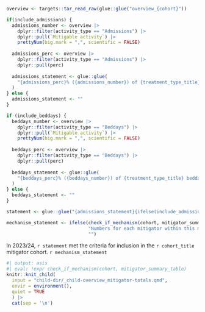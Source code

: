 ```r
overview <- targets::tar_read_raw(glue::glue("overview_{cohort}"))

if(include_admissions) {
  admissions_number <- overview |>
    dplyr::filter(activity_type == "Admissions") |>
    dplyr::pull(`Mitigable activity`) |>
    prettyNum(big.mark = ",", scientific = FALSE)
  
  admissions_perc <- overview |>
    dplyr::filter(activity_type == "Admissions") |>
    dplyr::pull(perc)
  
  admissions_statement <- glue::glue(
    "{admissions_perc}% ({admissions_number}) of {treatment_type_title} admissions"
  )
} else {
  admissions_statement <- ""
}

if (include_beddays) {
  beddays_number <- overview |>
    dplyr::filter(activity_type == "Beddays") |>
    dplyr::pull(`Mitigable activity`) |>
    prettyNum(big.mark = ",", scientific = FALSE)
  
  beddays_perc <- overview |>
    dplyr::filter(activity_type == "Beddays") |>
    dplyr::pull(perc)
  
  beddays_statement <- glue::glue(
    "{beddays_perc}% ({beddays_number}) of {treatment_type_title} beddays"
  )
} else {
  beddays_statement <- ""
}

statement <- glue::glue("{admissions_statement}{ifelse(include_admissions_and_beddays, ' and ', '')}{beddays_statement}")

mechanism_statement <- ifelse(check_if_mechanism(cohort, mitigator_summary_table),
                              "Numbers for each mitigator within this mechanism are presented below.",
                              "")
```

In 2023/24, `r statement` met the criteria for inclusion in the `r cohort_title` mitigator cohort. `r mechanism_statement`

```r
#| output: asis
#| eval: !expr check_if_mechanism(cohort, mitigator_summary_table)
knitr::knit_child(
  input = "child-dir/_child-overview_mitigator-totals.qmd",
  envir = environment(),
  quiet = TRUE
  ) |>
  cat(sep = '\n')
```